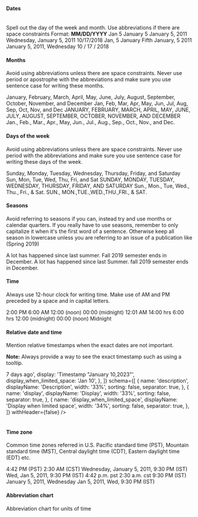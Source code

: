 #### Dates

<br />

<Paragraph>
  Spell out the day of the week and month. Use abbreviations
  if there are space constraints
</Paragraph>
Format: <b>MM/DD/YYYY</b>

<Rules>
  <DOs>
    <InlineMessage>
      <IconWrapper> Jan 5 </IconWrapper>
    </InlineMessage>
    <InlineMessage>
      <IconWrapper> January 5 </IconWrapper>
    </InlineMessage>
    <InlineMessage>
      <IconWrapper>January 5, 2011</IconWrapper>
    </InlineMessage>
    <InlineMessage>
      <IconWrapper>Wednesday, January 5, 2011 </IconWrapper>
    </InlineMessage>
    <InlineMessage>
      <IconWrapper> 10/17/2018 </IconWrapper>
    </InlineMessage>
  </DOs>
  <DONTs>
    <InlineMessage>
      <IconWrapper iconType='error'>Jan, 5</IconWrapper>
    </InlineMessage>
    <InlineMessage>
      <IconWrapper iconType='error'>
        January Fifth
      </IconWrapper>
    </InlineMessage>
    <InlineMessage>
      <IconWrapper iconType='error'>
        January, 5 2011
      </IconWrapper>
    </InlineMessage>
    <InlineMessage>
      <IconWrapper iconType='error'>
        January 5, 2011, Wednesday
      </IconWrapper>
    </InlineMessage>
    <InlineMessage>
      <IconWrapper iconType='error'>
        10 / 17 / 2018
      </IconWrapper>
    </InlineMessage>
  </DONTs>
</Rules>
<br />

#### Months

Avoid using abbreviations unless there are space constraints. Never use period or apostrophe with the abbreviations and make sure you use sentence case for writing these months.

<Rules>
  <DOs>
    <InlineMessage>
      <IconWrapper>
        January, February, March, April, May, June, July,
        August, September, October, November, and December
      </IconWrapper>
    </InlineMessage>
    <InlineMessage>
      <IconWrapper>
        Jan, Feb, Mar, Apr, May, Jun, Jul, Aug, Sep, Oct,
        Nov, and Dec
      </IconWrapper>
    </InlineMessage>
  </DOs>
  <DONTs>
    <InlineMessage>
      <IconWrapper iconType='error'>
        JANUARY, FEBRUARY, MARCH, APRIL, MAY, JUNE, JULY,
        AUGUST, SEPTEMBER, OCTOBER, NOVEMBER, AND DECEMBER
      </IconWrapper>
    </InlineMessage>
    <InlineMessage>
      <IconWrapper iconType='error'>
        Jan., Feb., Mar., Apr., May, Jun., Jul., Aug., Sep.,
        Oct., Nov., and Dec.
      </IconWrapper>
    </InlineMessage>
  </DONTs>
</Rules>
<br />

#### Days of the week

Avoid using abbreviations unless there are space constraints. Never use period with the abbreviations and make sure you use sentence case for writing these days of the week.

<Rules>
  <DOs>
    <InlineMessage>
      <IconWrapper>
        Sunday, Monday, Tuesday, Wednesday, Thursday,
        Friday, and Saturday
      </IconWrapper>
    </InlineMessage>
    <InlineMessage>
      <IconWrapper>
        Sun, Mon, Tue, Wed, Thu, Fri, and Sat
      </IconWrapper>
    </InlineMessage>
  </DOs>
  <DONTs>
    <InlineMessage>
      <IconWrapper iconType='error'>
        SUNDAY, MONDAY, TUESDAY, WEDNESDAY, THURSDAY,
        FRIDAY, AND SATURDAY
      </IconWrapper>
    </InlineMessage>
    <InlineMessage>
      <IconWrapper iconType='error'>
        Sun., Mon., Tue, Wed., Thu., Fri., & Sat. SUN.,
        MON.,TUE.,WED.,THU.,FRI., & SAT.
      </IconWrapper>
    </InlineMessage>
  </DONTs>
</Rules>
<br />

#### Seasons

Avoid referring to seasons if you can, instead try and use months or calendar quarters. If you really have to use seasons, remember to only capitalize it when it's the first word of a sentence. Otherwise keep all season in lowercase unless you are referring to an issue of a publication like (Spring 2019)

<Rules>
  <DOs>
    <InlineMessage>
      <IconWrapper>
        A lot has happened since last summer.
      </IconWrapper>
    </InlineMessage>
    <InlineMessage>
      <IconWrapper>
        Fall 2019 semester ends in December.
      </IconWrapper>
    </InlineMessage>
  </DOs>
  <DONTs>
    <InlineMessage>
      <IconWrapper iconType='error'>
        A lot has happened since last Summer.
      </IconWrapper>
    </InlineMessage>
    <InlineMessage>
      <IconWrapper iconType='error'>
        fall 2019 semester ends in December.
      </IconWrapper>
    </InlineMessage>
  </DONTs>
</Rules>
<br />

#### Time

Always use 12-hour clock for writing time. Make use of AM and PM preceded by a space and in capital letters.

<Rules>
  <DOs>
    <InlineMessage>
      <IconWrapper>2:00 PM</IconWrapper>
    </InlineMessage>
    <InlineMessage>
      <IconWrapper>6:00 AM</IconWrapper>
    </InlineMessage>
    <InlineMessage>
      <IconWrapper>12:00 (noon)</IconWrapper>
    </InlineMessage>
    <InlineMessage>
      <IconWrapper>00:00 (midnight)</IconWrapper>
    </InlineMessage>
    <InlineMessage>
      <IconWrapper>12:01 AM</IconWrapper>
    </InlineMessage>
  </DOs>
  <DONTs>
    <InlineMessage>
      <IconWrapper iconType='error'>14:00 hrs</IconWrapper>
    </InlineMessage>
    <InlineMessage>
      <IconWrapper iconType='error'>6:00 hrs</IconWrapper>
    </InlineMessage>
    <InlineMessage>
      <IconWrapper iconType='error'>
        12:00 (midnight)
      </IconWrapper>
    </InlineMessage>
    <InlineMessage>
      <IconWrapper iconType='error'>
        00:00 (noon)
      </IconWrapper>
    </InlineMessage>
    <InlineMessage>
      <IconWrapper iconType='error'>Midnight</IconWrapper>
    </InlineMessage>
  </DONTs>
</Rules>
<br />

#### Relative date and time

Mention relative timestamps when the exact dates are not important.

**Note:** Always provide a way to see the exact timestamp such as using a tooltip.

<Card shadow='none'>
  <Table
    showMenu={false}
    separator={true}
    data={[
      {
        description: 'Within last few seconds',
        display: 'just now',
        display_when_limited_space: 'now',
      },
      {
        description: 'Within the last minute',
        display: '1 minute ago or 1 min ago',
        display_when_limited_space: '1 m',
      },
      {
        description: 'Within 59 minutes',
        display: 'x minutes ago or x mins ago',
        display_when_limited_space: 'x m',
      },
      {
        description: '60 minutes ago',
        display: '1 hour ago or 1 hr ago',
        display_when_limited_space: '1 h',
      },
      {
        description: 'x hours ago',
        display: 'x hours ago or x hrs ago',
        display_when_limited_space: 'x hrs',
      },
      {
        description: '1 day ago',
        display: 'yesterday',
        display_when_limited_space: '1 d',
      },
      {
        description: '1 day ago (with time)',
        display: 'yesterday at 5:05 PM',
        display_when_limited_space: 'Default value',
      },
      {
        description: '7 days ago',
        display: '1 week ago',
        display_when_limited_space: '1 w',
      },
      {
        description: '2 days ago < 7 days',
        display: 'x days ago',
        display_when_limited_space: 'x d',
      },
      {
        description: '> 7 days ago',
        display: 'Timestamp "January 10,2023"',
        display_when_limited_space: 'Jan 10',
      },
    ]}
    schema={[
      {
        name: 'description',
        displayName: 'Description',
        width: '33%',
        sorting: false,
        separator: true,
      },
      {
        name: 'display',
        displayName: 'Display',
        width: '33%',
        sorting: false,
        separator: true,
      },
      {
        name: 'display_when_limited_space',
        displayName: 'Display when limited space',
        width: '34%',
        sorting: false,
        separator: true,
      },
    ]}
    withHeader={false}
  />
</Card>
<br/>
<br/>

#### Time zone

Common time zones referred in U.S. Pacific standard time (PST), Mountain standard time (MST), Central daylight time (CDT), Eastern daylight time (EDT) etc.

<Rules>
  <DOs>
    <InlineMessage>
      <IconWrapper>4:42 PM (PST)</IconWrapper>
    </InlineMessage>
    <InlineMessage>
      <IconWrapper>2:30 AM (CST)</IconWrapper>
    </InlineMessage>
    <InlineMessage>
      <IconWrapper>
        Wednesday, January 5, 2011, 9:30 PM (IST)
      </IconWrapper>
    </InlineMessage>
    <InlineMessage>
      <IconWrapper>
        Wed, Jan 5, 2011, 9:30 PM (IST)
      </IconWrapper>
    </InlineMessage>
  </DOs>
  <DONTs>
    <InlineMessage>
      <IconWrapper iconType='error'>
        4:42 p.m. pst
      </IconWrapper>
    </InlineMessage>
    <InlineMessage>
      <IconWrapper iconType='error'>
        2:30 a.m. cst
      </IconWrapper>
    </InlineMessage>
    <InlineMessage>
      <IconWrapper iconType='error'>
        9:30 PM (IST) January 5, 2011, Wednesday
      </IconWrapper>
    </InlineMessage>
    <InlineMessage>
      <IconWrapper iconType='error'>
        Jan 5, 2011, Wed, 9:30 PM (IST)
      </IconWrapper>
    </InlineMessage>
  </DONTs>
</Rules>
<br />

#### Abbreviation chart

Abbreviation chart for units of time

<Card shadow='none'>
  <Table
    showMenu={false}
    separator={true}
    data={[
      {
        unit: 'Nanosecond',
        abbreviation: 'Do not abbreviate',
      },
      {
        unit: 'Microsecond',
        abbreviation: 'Do not abbreviate',
      },
      {
        unit: 'Millisecond, milliseconds',
        abbreviation: 'ms',
      },
      {
        unit: 'Second, seconds',
        abbreviation: 'sec, secs',
      },
      {
        unit: 'Minute, minutes',
        abbreviation: 'min, mins',
      },
      {
        unit: 'Hour, hours',
        abbreviation: 'h, hr, hrs',
      },
      {
        unit: 'Day, days',
        abbreviation: 'd',
      },
      {
        unit: 'As',
        abbreviation: 'from',
      },
      {
        unit: 'Week, weeks',
        abbreviation: 'wk, wks',
      },
      {
        unit: 'Month, months',
        abbreviation: 'mo, mos',
      },
      {
        unit: 'Year. years',
        abbreviation: 'yr, yrs',
      },
    ]}
    schema={[
      {
        name: 'unit',
        displayName: 'Unit',
        width: '50%',
        sorting: false,
        separator: true,
      },
      {
        name: 'abbreviation',
        displayName: 'Abbreviation',
        width: '50%',
        sorting: false,
        separator: true,
      },
    ]}
    withHeader={false}
  />
</Card>
<br />
